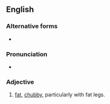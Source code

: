 ==English==

===Alternative forms===
* {{l|en|beef to the hock}}

===Pronunciation===
* {{audio|en|en-au-beef to the hoof.ogg|Audio (AU)}}

===Adjective===
{{en-adj|-}}

# {{lb|en|Ireland|idiomatic|said of a woman}} [[fat]], [[chubby]], particularly with fat legs.